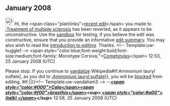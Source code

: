 <article id="15411971" title=User talk:Wellknownturtleearwax>
	<talkpage id="15411971" title="User talk:Wellknownturtleearwax">
== January 2008 ==

[[Image:Information.png|25px|left]] Hi, the &lt;span class=&quot;plainlinks&quot;&gt;[http://en.wikipedia.org/wiki/Treatment_of_multiple_sclerosis?diff=186800605 recent edit]&lt;/span&gt; you made to [[:Treatment of multiple sclerosis]] has been reverted, as it appears to be unconstructive. Use the [[Wikipedia:Sandbox|sandbox]] for testing; if you believe the edit was constructive, ensure that you provide an informative [[Help:Edit summary|edit summary]]. You may also wish to read the [[Wikipedia:Introduction|introduction to editing]]. Thanks. &lt;!-- Template:uw-huggle1 --&gt; &lt;span style=&quot;color:blue;font-weight:bold;font-size:medium;font-family: Monotype Corsiva;&quot;&gt;[[User:Cometstyles|Comet]][[User talk:Cometstyles|styles]]&lt;/span&gt; 12:53, 25 January 2008 (UTC)

{{{icon|[[Image:Nuvola apps important.svg|25px]] }}}Please stop. If you continue to [[Wikipedia:Vandalism|vandalize]] Wikipedia{{{{{subst|}}}#if:Ammonium lauryl sulfate|, as you did to [[:Ammonium lauryl sulfate]]}}, you will be [[Wikipedia:Blocking policy|blocked]] from editing. {{{{{subst|}}}#if:{{{2|}}}|{{{2}}}|}}&lt;!-- Template:uw-vandalism3 --&gt; --'''''[[User:Calabraxthis|&lt;span style=&quot;color:#000&quot;&gt;Cala&lt;/span&gt;&lt;span style=&quot;color:#f00&quot;&gt;braxthis&lt;/span&gt;]]&lt;sup&gt;[[User talk:Calabraxthis| &lt;span style=&quot;color:#a00&quot;&gt;(talk) &lt;/span&gt;]]&lt;/sup&gt;''''' 12:58, 25 January 2008 (UTC)
	</talkpage>
</article>